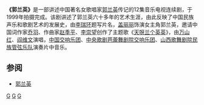 {{Unreferenced|time=2019-06-02T07:23:51+00:00}}
'''《郭兰英》'''是一部讲述中国著名女歌唱家[[郭兰英|郭兰英]]传记的12集音乐电视连续剧，于1999年拍摄完成。该剧讲述了郭兰英六十多年的艺术生涯，由此反映了中国民族声乐和歌剧艺术的发展史，由[[李瑞环|李瑞环]]题写片名，[[盖丽丽|盖丽丽]]饰演女主角郭兰英，邀请中国词作家[[乔羽|乔羽]]、作曲家[[赵季平|赵季平]]、[[李崇望|李崇望]]创作了主题歌《[[天呀兰个英英|天呀兰个英英]]》，由[[万山红|万山红]]、[[阎维文|阎维文]]演唱，[[中国交响乐团|中国交响乐团]]、[[中央歌剧芭蕾舞剧院交响乐团|中央歌剧芭蕾舞剧院交响乐团]]、[[山西歌舞剧院民族管弦乐队|山西歌舞剧院民族管弦乐队]]演奏片中音乐。

==参阅==
*[[郭兰英|郭兰英]]

[[Category:1999年中國電視劇集|G]]
[[Category:中國傳記電視劇|G]]
[[Category:音樂電視劇|G]]
